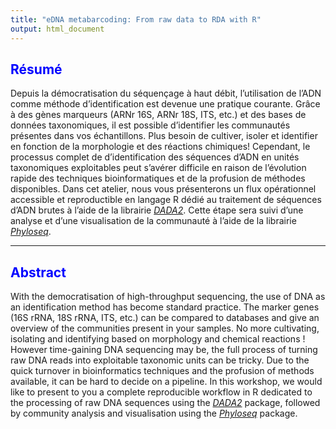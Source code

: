 ```yaml
---
title: "eDNA metabarcoding: From raw data to RDA with R"
output: html_document
---
```


<h2><span style="color:blue">**Résumé** </span></h2>
<body>
Depuis la démocratisation du séquençage à haut débit, l'utilisation de l'ADN comme méthode d'identification est devenue une pratique courante. Grâce à des gènes marqueurs (ARNr 16S, ARNr 18S, ITS, etc.) et des bases de données taxonomiques, il est possible d’identifier les communautés présentes dans vos échantillons. Plus besoin de cultiver, isoler et identifier en fonction de la morphologie et des réactions chimiques! Cependant, le processus complet de d’identification des séquences d'ADN en unités taxonomiques exploitables peut s’avérer difficile en raison de l’évolution rapide des techniques bioinformatiques et de la profusion de méthodes disponibles. Dans cet atelier, nous vous présenterons un flux opérationnel accessible et reproductible en langage R dédié au traitement de séquences d'ADN brutes à l'aide de la librairie [_DADA2_](https://benjjneb.github.io/dada2/index.html). Cette étape sera suivi d’une analyse et d’une visualisation de la communauté à l'aide de la librairie [_Phyloseq_](https://joey711.github.io/phyloseq/).

<hr/>

<h2><span style="color:blue"> **Abstract** </span></h2>
With the democratisation of high-throughput sequencing, the use of DNA as an identification method has become standard practice. The marker genes (16S rRNA, 18S rRNA, ITS, etc.) can be compared to databases and give an overview of the communities present in your samples. No more cultivating, isolating and identifying based on morphology and chemical reactions ! However time-gaining DNA sequencing may be, the full process of turning raw DNA reads into exploitable taxonomic units can be tricky. Due to the quick turnover in bioinformatics techniques and the profusion of methods available, it can be hard to decide on a pipeline. In this workshop, we would like to present to you a complete reproducible workflow in R dedicated to the processing of raw DNA sequences using the [_DADA2_](https://benjjneb.github.io/dada2/index.html) package, followed by community analysis and visualisation using the [_Phyloseq_](https://joey711.github.io/phyloseq/) package. 
</body>


